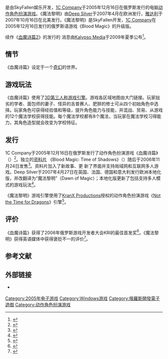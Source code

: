{{Infobox VG
| title=血魔诗篇
| english= Dawn of Magic
| image=
| caption=
| developer= [[SkyFallen_Entertainment|SkyFallen Entertainment]]
| publisher= [[1C_Company|1C Company]]、[[Deep_Silver|Deep Silver]]、[[Atari|Atari]]
| engine= [[TheEngine|TheEngine]]
| distributor=
| designer=
| released= {{Vgrelease|俄罗斯|2005年12月16日|EU|2007年4月27日|NA|2007年10月16日}}
| genre= [[动作角色扮演游戏|动作角色扮演]]
| modes= [[单人电子游戏|单人]]、[[多人电子游戏|多人]]
| platforms= [[Windows|Windows]]
}}

{{vgname|血魔诗篇|ru=Магия крови|en=Dawn of Magic|diff=yes|2=英版译名“'''魔法黎明'''”}}是由SkyFallen娱乐开发，[[1C_Company|1C Company]]于2005年12月16日在俄罗斯发行的电脑[[动作角色扮演游戏|动作角色扮演游戏]]。《魔法黎明》由[[Deep_Silver|Deep Silver]]于2007年4月在欧洲发行，[[雅达利|雅达利]]于2007年10月16日在北美发行。《魔法黎明》是SkyFallen开发，[[1C_Company|1C Company]]在2005年12月16日发行的俄罗斯语游戏《Blood Magic》的升级版。

续作《[[血魔诗篇2|血魔诗篇2]]》的发行的 消息由[[Kalypso_Media|Kalypso Media]]于2009年夏季公布<ref>{{cite web | date=May 13, 2009 | title=Dawn of Magic 2 // Press Release | url=http://www.gamesindustry.biz/articles/dawn-of-magic-2-action-rpg-sequel-to-emerge-this-summer | work=GamesIndustry.biz | accessdate=2009-05-27 | archive-date=2019-03-25 | archive-url=https://web.archive.org/web/20190325041204/https://www.gamesindustry.biz/articles/dawn-of-magic-2-action-rpg-sequel-to-emerge-this-summer | dead-url=no }}</ref>。

== 情节 ==

《血魔诗篇》设定于一个[[奇幻|奇幻]]的世界。

== 游戏玩法 ==

《血魔诗篇》使用了[[3D|3D]][[第三人称|第三人称]][[游戏引擎|游戏引擎]]。游戏各区域地图由大门链接。玩家拙劣的学者、面包师的妻子、怪异的吉普赛人、肥胖的修士可从四个初始角色中选择。玩家角色可获得经验值和等级，提升角色能力与技能，并混战、贸易、从游戏的12个魔法学校获得技能。每个魔法学校都有8个魔法，当玩家在魔法学校习得能力，其角色造型就会改变为学校特征。{{Citation needed}}

== 发行 ==

1C Company于2005年12月16日在俄罗斯发行了动作角色扮演游戏《血魔诗篇》（{{lang-ru|Магия Крови}}）<ref>{{cite web|url=http://www.bloodmagic.ru/ru/html/index.html?y=2005|title=2005 news archive|publisher=''Blood Magic'' official website|language=ru|accessdate=2007-08-23|archive-url=https://web.archive.org/web/20070927224113/http://www.bloodmagic.ru/ru/html/index.html?y=2005|archive-date=2007-09-27|dead-url=yes}}</ref>。独立的[[资料片|资料片]] 《Blood Magic: Time of Shadows》（{{lang|ru|Магия Крови: Время Теней}}）随后于2006年11月24日发售<ref>{{cite web|url=http://www.bloodmagic.ru/ru/html/index.html?y=2006|title=2006 news archive|publisher=''Blood Magic'' official website|language=ru|accessdate=2007-08-23|archive-url=https://web.archive.org/web/20070927224105/http://www.bloodmagic.ru/ru/html/index.html?y=2006|archive-date=2007-09-27|dead-url=yes}}</ref>。资料片加入了新故事、更 新了界面并支持局域网和互联网多人游戏。Deep Silver于2007年4月27日在英国、法国、德国和意大利发行欧洲本地化版，并改翻译为“魔法黎明”（Dawn of Magic）；本地化版更新了包括支持多人模式的游戏玩法<ref>{{cite web|author=Koch Media|url=http://www.gamershell.com/companies/koch_media/319146.html|title=Koch Media UK Signs Dawn of Magic|date=2006-11-09|accessdate=2007-08-23|publisher=GamersHell.com|archive-url=https://web.archive.org/web/20070929094259/http://www.gamershell.com/companies/koch_media/319146.html|archive-date=2007-09-29|dead-url=yes}}</ref>。

《魔法黎明》游戏引擎使用了[[Andrey_"KranK"_Kuzmin|KranX Productions]]授权的动作角色扮演游戏《[[Not_the_Time_for_Dragons|Not the Time for Dragons]]》引擎<ref>{{cite press release|publisher=KranX Productions|url=http://kranx.com/en/press.html|title="Not a Time for Dragons" in development|date=2005-05-06|accessdate=2007-08-23|deadurl=yes|archiveurl=https://web.archive.org/web/20070902075202/http://kranx.com/en/press.html|archivedate=2007-09-02}}</ref>。

== 评价 ==

《血魔诗篇》获得了2006年俄罗斯游戏开发者大会KRI的最佳首发奖<ref>{{cite web|url=http://www.kriconf.ru/2006/index.php?type=info&doc=award_winners|title=KRI 2006 award winners|publisher=KRI official website|accessdate=2007-08-23|deadurl=yes|archiveurl=https://web.archive.org/web/20070928161536/http://www.kriconf.ru/2006/index.php?type=info&doc=award_winners|archivedate=2007-09-28}}</ref>。《魔法黎明》获得英语媒体中获得褒贬不一的评价<ref>{{cite web|url=http://www.metacritic.com/games/platforms/pc/dawnofmagic?q=Dawn%20of%20Magic|title=Dawn of Magic|publisher=[[Metacritic|Metacritic]]|accessdate=2007-08-23|archive-date=2008-03-15|archive-url=https://web.archive.org/web/20080315044856/http://www.metacritic.com/games/platforms/pc/dawnofmagic?q=Dawn%20of%20Magic|dead-url=no}}</ref>。

== 参考文献 ==
{{Reflist}}

== 外部链接 ==

* {{Official website|http://www.bloodmagic.ru/ Blood Magic}} {{ru icon}}

[[Category:2005年电子游戏|Category:2005年电子游戏]]
[[Category:Windows游戏|Category:Windows游戏]]
[[Category:俄羅斯開發電子遊戲|Category:俄羅斯開發電子遊戲]]
[[Category:动作角色扮演游戏|Category:动作角色扮演游戏]]